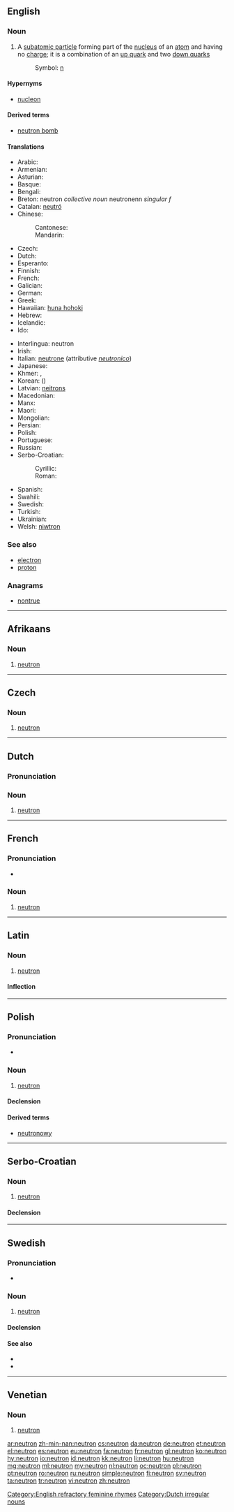 {{also|Neutron|neutrón}}
==English==

===Noun===
{{wikipedia}}
{{en-noun}}

# {{context|particle|lang=en}} A [[subatomic particle]] forming part of the [[nucleus]] of an [[atom]] and having no [[charge]]; it is a combination of an [[up quark]] and two [[down quark]]s
#: Symbol: [[n]]

====Hypernyms====
* [[nucleon]]

====Derived terms====
* [[neutron bomb]]

====Translations====
{{trans-top|subatomic particle}}
* Arabic: {{t-|ar|نيوترون|m|tr=nyutruun}}
* Armenian: {{t-|hy|նեյտրոն|tr=neytron}}
* Asturian: {{t-|ast|neutrón|m}}
* Basque: {{t-|eu|neutroi}}
* Bengali: {{t-|bn|নিউট্রন|sc=Beng}}
* Breton: neutron ''collective noun'' neutronenn ''singular f''
* Catalan: [[neutró]]
* Chinese:
*: Cantonese: {{tø|yue|中子|tr=jung1 ji2|sc=Hant}}
*: Mandarin: {{t-|cmn|中子|tr=zhōngzǐ|sc=Hani}}
* Czech: {{t+|cs|neutron|m}}
* Dutch: {{t+|nl|neutron|n}}
* Esperanto: {{t-|eo|neŭtrono}}
* Finnish: {{t+|fi|neutroni}}
* French: {{t+|fr|neutron|m}}
* Galician: {{t+|gl|neutrón|m}}
* German: {{t+|de|Neutron|n}}
* Greek: {{t+|el|νετρόνιο|n|tr=netronio}}
* Hawaiian: [[huna hohoki]]
* Hebrew: {{t-|he|נֵיטרוֹן}}
* Icelandic: {{t+|is|nifteind|f}}
* Ido: {{t+|io|neutrono}}
{{trans-mid}}
* Interlingua: neutron
* Irish: {{t-|ga|neodrón|m}}
* Italian: [[neutrone]] {{m}} (attributive ''[[neutronico]]'')
* Japanese: {{t+|ja|中性子|tr=ちゅうせいし, chūseishi}}
* Khmer: {{t-|km|អព្យាកតាណូ|tr=ak pyeak ta no|sc=Khmr}}, {{t-|km|ណឺត្រុង|tr=ner trong|sc=Khmr}}
* Korean: {{t+|ko|중성자|tr=jungseongja|sc=Hang}} ({{t+|ko|中性子|sc=Hani}})
* Latvian: [[neitrons]] {{m}}
* Macedonian: {{t-|mk|неутрон|m|tr=neutrón}}
* Manx: {{t-|gv|naeearane}}
* Maori: {{t-|mi|iramoe}}
* Mongolian: {{t-|mn|нейтрон|tr=neytron|sc=Cyrl}}
* Persian: {{t+|fa|نوترون}}
* Polish: {{t+|pl|neutron|m}}
* Portuguese: {{t+|pt|nêutron|m}}
* Russian: {{t+|ru|нейтрон|m|tr=nejtrón}}
* Serbo-Croatian:
*: Cyrillic: {{t-|sh|неу̀тро̄н|m}}
*: Roman: {{t-|sh|neùtrōn|m}}
* Spanish: {{t+|es|neutrón}}
* Swahili: {{t-|sw|nyutroni}}
* Swedish: {{t+|sv|neutron|c}}
* Turkish: {{t+|tr|nötron}}
* Ukrainian: {{t-|uk|нейтрон|m|tr=neytron|sc=Cyrl}}
* Welsh: [[niwtron]]
{{trans-bottom}}

===See also===
* [[electron]]
* [[proton]]

===Anagrams===
* [[nontrue#English|nontrue]]

[[Category:English refractory feminine rhymes]]

----

==Afrikaans==
{{wikipedia|lang=af}}

===Noun===
{{af-noun|neutrone}}

# {{context|physics|lang=af}} [[#English|neutron]]

----

==Czech==

===Noun===
{{cs-noun|g=m}}

# [[#English|neutron]]

----

==Dutch==
===Pronunciation===
{{hyphenation|neu|tron}}
===Noun===
{{nl-noun|n|neutronen|neutrontje|dim2=neutroontje}}

# {{context|physics|lang=nl}} [[#English|neutron]]

[[Category:Dutch irregular nouns]]

----

==French==
{{wikipedia|lang=fr}}

===Pronunciation===
* {{audio|Fr-Paris--neutron.ogg|Audio (Paris)}}

===Noun===
{{fr-noun|m}}

# {{context|particle|lang=fr}} [[#English|neutron]]

----

==Latin==

===Noun===
{{wikipedia|lang=la}}
{{la-noun|neutron|neutronis|neutrōnis|n|third}}

# {{context|physics|lang=la}} [[#English|neutron]]

====Inflection====
{{la-decl-3rd|neutron|neutrōn}}

----

==Polish==

===Pronunciation===
* {{IPA|/n̪ɛˈut̪rɔn̪/|lang=pl}}

===Noun===
{{pl-noun|m}}

# {{context|physics|lang=pl}} [[#English|neutron]]

====Declension====
{{pl-decl-noun
|neutron|neutrony
|neutronu|neutronów
|neutronowi|neutronom
|neutron|neutrony
|neutronem|neutronami
|neutronie|neutronach
|neutronie|neutrony
}}

====Derived terms====
* [[neutronowy]]

----

==Serbo-Croatian==

===Noun===
{{sh-noun|g=m|head=neùtrōn|r|неутрон|неу̀тро̄н}}

# {{context|physics|lang=sh}} [[#English|neutron]]

====Declension====
{{sh-decl-noun
|neùtrōn|neutroni
|neutróna|neutrona
|neutronu|neutronima
|neutron|neutrone
|neutrone|neutroni
|neutronu|neutronima
|neutronom|neutronima
}}

----

==Swedish==
{{wikipedia|lang=sv}}

===Pronunciation===
* {{IPA|/neːɵˈtroːn/|lang=sv}}

===Noun===
{{sv-noun|c}}

# {{context|physics|lang=sv}} [[#English|neutron]]

====Declension====
{{sv-noun-reg-er}}

====See also====
* {{l|sv|proton}}
* {{l|sv|elektron}}

----

==Venetian==

===Noun===
{{wikipedia|lang=vec}}
{{vec-noun|neutr|m|on|uni}}

# {{context|physics|lang=vec}} [[#English|neutron]]

[[ar:neutron]]
[[zh-min-nan:neutron]]
[[cs:neutron]]
[[da:neutron]]
[[de:neutron]]
[[et:neutron]]
[[el:neutron]]
[[es:neutron]]
[[eu:neutron]]
[[fa:neutron]]
[[fr:neutron]]
[[gl:neutron]]
[[ko:neutron]]
[[hy:neutron]]
[[io:neutron]]
[[id:neutron]]
[[kk:neutron]]
[[li:neutron]]
[[hu:neutron]]
[[mg:neutron]]
[[ml:neutron]]
[[my:neutron]]
[[nl:neutron]]
[[oc:neutron]]
[[pl:neutron]]
[[pt:neutron]]
[[ro:neutron]]
[[ru:neutron]]
[[simple:neutron]]
[[fi:neutron]]
[[sv:neutron]]
[[ta:neutron]]
[[tr:neutron]]
[[vi:neutron]]
[[zh:neutron]]